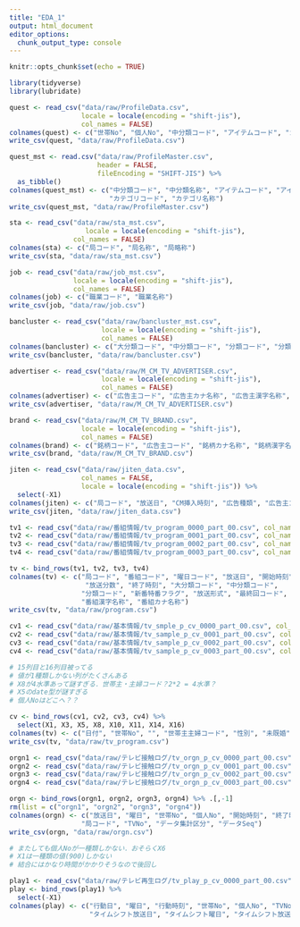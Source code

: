 ```yaml
---
title: "EDA_1"
output: html_document
editor_options: 
  chunk_output_type: console
---
```


```r
knitr::opts_chunk$set(echo = TRUE)
```

```r
library(tidyverse)
library(lubridate)
```

```r
quest <- read_csv("data/raw/ProfileData.csv",
                  locale = locale(encoding = "shift-jis"),
                  col_names = FALSE)
colnames(quest) <- c("世帯No", "個人No", "中分類コード", "アイテムコード", "カテゴリコード")
write_csv(quest, "data/raw/ProfileData.csv")
```

```r
quest_mst <- read.csv("data/raw/ProfileMaster.csv", 
                      header = FALSE,
                      fileEncoding = "SHIFT-JIS") %>% 
  as_tibble()
colnames(quest_mst) <- c("中分類コード", "中分類名称", "アイテムコード", "アイテム名称", "MA/SA",
                         "カテゴリコード", "カテゴリ名称")
write_csv(quest_mst, "data/raw/ProfileMaster.csv")
```

```r
sta <- read_csv("data/raw/sta_mst.csv",
                   locale = locale(encoding = "shift-jis"),
                col_names = FALSE)
colnames(sta) <- c("局コード", "局名称", "局略称")
write_csv(sta, "data/raw/sta_mst.csv")
```

```r
job <- read_csv("data/raw/job_mst.csv",
                locale = locale(encoding = "shift-jis"),
                col_names = FALSE)
colnames(job) <- c("職業コード", "職業名称")
write_csv(job, "data/raw/job.csv")
```

```r
bancluster <- read_csv("data/raw/bancluster_mst.csv",
                       locale = locale(encoding = "shift-jis"),
                       col_names = FALSE)
colnames(bancluster) <- c("大分類コード", "中分類コード", "分類コード", "分類名称")
write_csv(bancluster, "data/raw/bancluster.csv")
```

```r
advertiser <- read_csv("data/raw/M_CM_TV_ADVERTISER.csv",
                       locale = locale(encoding = "shift-jis"),
                       col_names = FALSE)
colnames(advertiser) <- c("広告主コード", "広告主カナ名称", "広告主漢字名称", "初出稿日", "最終出稿日")
write_csv(advertiser, "data/raw/M_CM_TV_ADVERTISER.csv")
```


```r
brand <- read_csv("data/raw/M_CM_TV_BRAND.csv",
                  locale = locale(encoding = "shift-jis"),
                  col_names = FALSE)
colnames(brand) <- c("銘柄コード", "広告主コード", "銘柄カナ名称", "銘柄漢字名称", "初出稿日", "最終出稿日")
write_csv(brand, "data/raw/M_CM_TV_BRAND.csv")
```


```r
jiten <- read_csv("data/raw/jiten_data.csv", 
                  col_names = FALSE, 
                  locale = locale(encoding = "shift-jis")) %>% 
  select(-X1)
colnames(jiten) <- c("局コード", "放送日", "CM挿入時刻", "広告種類", "広告主コード", "銘柄コード", "CM秒数")
write_csv(jiten, "data/raw/jiten_data.csv")
```

```r
tv1 <- read_csv("data/raw/番組情報/tv_program_0000_part_00.csv", col_names = F)
tv2 <- read_csv("data/raw/番組情報/tv_program_0001_part_00.csv", col_names = F)
tv3 <- read_csv("data/raw/番組情報/tv_program_0002_part_00.csv", col_names = F)
tv4 <- read_csv("data/raw/番組情報/tv_program_0003_part_00.csv", col_names = F)

tv <- bind_rows(tv1, tv2, tv3, tv4)
colnames(tv) <- c("局コード", "番組コード", "曜日コード", "放送日", "開始時刻",
                   "放送分数", "終了時刻", "大分類コード", "中分類コード",
                  "分類コード", "新番特番フラグ", "放送形式", "最終回コード",
                  "番組漢字名称", "番組カナ名称")
write_csv(tv, "data/raw/program.csv")
```

```r
cv1 <- read_csv("data/raw/基本情報/tv_smple_p_cv_0000_part_00.csv", col_names = F)
cv2 <- read_csv("data/raw/基本情報/tv_sample_p_cv_0001_part_00.csv", col_names = F)
cv3 <- read_csv("data/raw/基本情報/tv_sample_p_cv_0002_part_00.csv", col_names = F)
cv4 <- read_csv("data/raw/基本情報/tv_sample_p_cv_0003_part_00.csv", col_names = F)

# 15列目と16列目被ってる
# 値が1種類しかない列がたくさんある
# X8が4水準あって謎すぎる．世帯主・主婦コード？2*2 = 4水準？
# X5のdate型が謎すぎる
# 個人Noはどこへ？？

cv <- bind_rows(cv1, cv2, cv3, cv4) %>% 
  select(X1, X3, X5, X8, X10, X11, X14, X16)
colnames(tv) <- c("日付", "世帯No", "", "世帯主主婦コード", "性別", "未既婚", "年齢", "職業コード")
write_csv(tv, "data/raw/tv_program.csv")
```


```r
orgn1 <- read_csv("data/raw/テレビ接触ログ/tv_orgn_p_cv_0000_part_00.csv", col_names = F)
orgn2 <- read_csv("data/raw/テレビ接触ログ/tv_orgn_p_cv_0001_part_00.csv", col_names = F)
orgn3 <- read_csv("data/raw/テレビ接触ログ/tv_orgn_p_cv_0002_part_00.csv", col_names = F)
orgn4 <- read_csv("data/raw/テレビ接触ログ/tv_orgn_p_cv_0003_part_00.csv", col_names = F)

orgn <- bind_rows(orgn1, orgn2, orgn3, orgn4) %>% .[,-1]
rm(list = c("orgn1", "orgn2", "orgn3", "orgn4"))
colnames(orgn) <- c("放送日", "曜日", "世帯No", "個人No", "開始時刻", "終了時刻", 
                  "局コード", "TVNo", "データ集計区分", "データSeq")
write_csv(orgn, "data/raw/orgn.csv")
```

```r
# またしても個人Noが一種類しかない．おそらくX6
# X1は一種類の値(900)しかない
# 結合にはかなり時間がかかりそうなので後回し

play1 <- read_csv("data/raw/テレビ再生ログ/tv_play_p_cv_0000_part_00.csv", col_names = FALSE)
play <- bind_rows(play1) %>% 
  select(-X1)
colnames(play) <- c("行動日", "曜日", "行動時刻", "世帯No", "個人No", "TVNo", "局コード", 
                    "タイムシフト放送日", "タイムシフト曜日", "タイムシフト放送時刻")

```

```r

```

